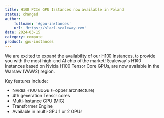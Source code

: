 ```yaml
---
title: H100 PCIe GPU Instances now available in Poland
status: changed
author:
    fullname: '#gpu-instances'
    url: 'https://slack.scaleway.com'
date: 2024-03-15
category: compute
product: gpu-instances
---
```


We are excited to expand the availability of our H100 Instances, to provide you with the most high-end AI chip of the market! Scaleway's H100 Instances based on Nvidia H100 Tensor Core GPUs, are now available in the Warsaw (WAW2) region.

Key features include:
- Nvidia H100 80GB (Hopper architecture)
- 4th generation Tensor cores
- Multi-Instance GPU (MIG)
- Transformer Engine
- Available in multi-GPU 1 or 2 GPUs

